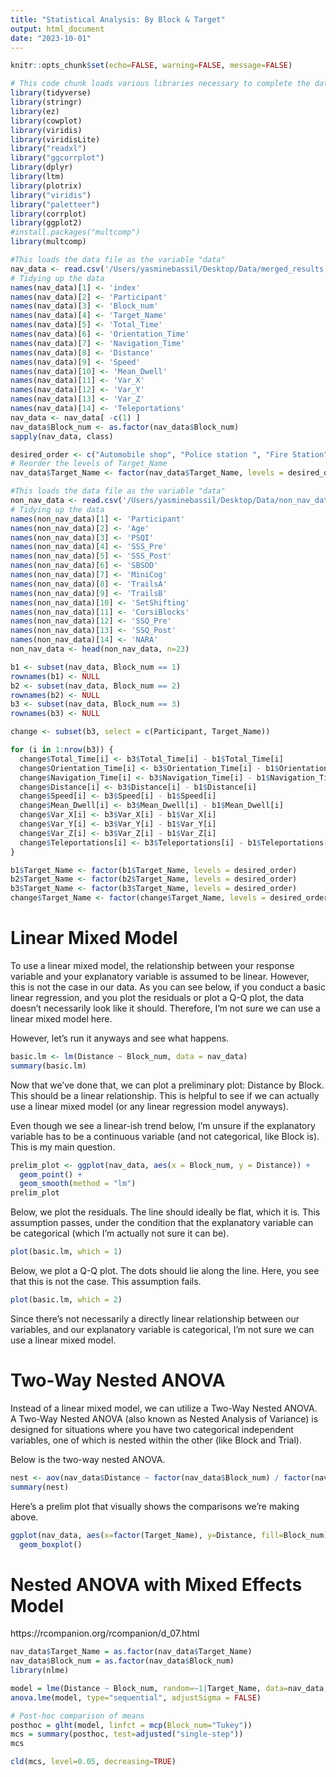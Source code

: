 ```yaml
---
title: "Statistical Analysis: By Block & Target"
output: html_document
date: "2023-10-01"
---
```


```r
knitr::opts_chunk$set(echo=FALSE, warning=FALSE, message=FALSE)
```

```r
# This code chunk loads various libraries necessary to complete the data analysis and produce graphics
library(tidyverse)
library(stringr)
library(ez)
library(cowplot)
library(viridis)
library(viridisLite)
library("readxl")
library("ggcorrplot")
library(dplyr)
library(ltm)
library(plotrix)
library("viridis")
library("paletteer")
library(corrplot)
library(ggplot2)
#install.packages("multcomp")
library(multcomp)
```

```r
#This loads the data file as the variable "data"
nav_data <- read.csv('/Users/yasminebassil/Desktop/Data/merged_results.csv')
# Tidying up the data
names(nav_data)[1] <- 'index'
names(nav_data)[2] <- 'Participant'
names(nav_data)[3] <- 'Block_num'
names(nav_data)[4] <- 'Target_Name'
names(nav_data)[5] <- 'Total_Time'
names(nav_data)[6] <- 'Orientation_Time'
names(nav_data)[7] <- 'Navigation_Time'
names(nav_data)[8] <- 'Distance'
names(nav_data)[9] <- 'Speed'
names(nav_data)[10] <- 'Mean_Dwell'
names(nav_data)[11] <- 'Var_X'
names(nav_data)[12] <- 'Var_Y'
names(nav_data)[13] <- 'Var_Z'
names(nav_data)[14] <- 'Teleportations'
nav_data <- nav_data[ -c(1) ]
nav_data$Block_num <- as.factor(nav_data$Block_num)
sapply(nav_data, class)

desired_order <- c("Automobile shop", "Police station ", "Fire Station", "Bank", "Pawn Shop", "Pizzeria", "Quattroki Restaurant", "High School")
# Reorder the levels of Target_Name
nav_data$Target_Name <- factor(nav_data$Target_Name, levels = desired_order)

#This loads the data file as the variable "data"
non_nav_data <- read.csv('/Users/yasminebassil/Desktop/Data/non_nav_data.csv')
# Tidying up the data
names(non_nav_data)[1] <- 'Participant'
names(non_nav_data)[2] <- 'Age'
names(non_nav_data)[3] <- 'PSQI'
names(non_nav_data)[4] <- 'SSS_Pre'
names(non_nav_data)[5] <- 'SSS_Post'
names(non_nav_data)[6] <- 'SBSOD'
names(non_nav_data)[7] <- 'MiniCog'
names(non_nav_data)[8] <- 'TrailsA'
names(non_nav_data)[9] <- 'TrailsB'
names(non_nav_data)[10] <- 'SetShifting'
names(non_nav_data)[11] <- 'CorsiBlocks'
names(non_nav_data)[12] <- 'SSQ_Pre'
names(non_nav_data)[13] <- 'SSQ_Post'
names(non_nav_data)[14] <- 'NARA'
non_nav_data <- head(non_nav_data, n=23)
```

```r
b1 <- subset(nav_data, Block_num == 1)
rownames(b1) <- NULL 
b2 <- subset(nav_data, Block_num == 2)
rownames(b2) <- NULL 
b3 <- subset(nav_data, Block_num == 3)
rownames(b3) <- NULL 

change <- subset(b3, select = c(Participant, Target_Name))

for (i in 1:nrow(b3)) {
  change$Total_Time[i] <- b3$Total_Time[i] - b1$Total_Time[i]
  change$Orientation_Time[i] <- b3$Orientation_Time[i] - b1$Orientation_Time[i]
  change$Navigation_Time[i] <- b3$Navigation_Time[i] - b1$Navigation_Time[i]
  change$Distance[i] <- b3$Distance[i] - b1$Distance[i]
  change$Speed[i] <- b3$Speed[i] - b1$Speed[i]
  change$Mean_Dwell[i] <- b3$Mean_Dwell[i] - b1$Mean_Dwell[i]
  change$Var_X[i] <- b3$Var_X[i] - b1$Var_X[i]
  change$Var_Y[i] <- b3$Var_Y[i] - b1$Var_Y[i]
  change$Var_Z[i] <- b3$Var_Z[i] - b1$Var_Z[i]
  change$Teleportations[i] <- b3$Teleportations[i] - b1$Teleportations[i]
}

b1$Target_Name <- factor(b1$Target_Name, levels = desired_order)
b2$Target_Name <- factor(b2$Target_Name, levels = desired_order)
b3$Target_Name <- factor(b3$Target_Name, levels = desired_order)
change$Target_Name <- factor(change$Target_Name, levels = desired_order)
```

# Linear Mixed Model

To use a linear mixed model, the relationship between your response variable 
and your explanatory variable is assumed to be linear. However, this is not the
case in our data. As you can see below, if you conduct a basic linear regression, 
and you plot the residuals or plot a Q-Q plot, the data doesn't necessarily 
look like it should. Therefore, I'm not sure we can use a linear mixed model here.


However, let's run it anyways and see what happens.

```r
basic.lm <- lm(Distance ~ Block_num, data = nav_data)
summary(basic.lm)
```

Now that we've done that, we can plot a preliminary plot: Distance by Block. 
This should be a linear relationship. This is helpful to see if we can actually
use a linear mixed model (or any linear regression model anyways). 

Even though we see a linear-ish trend below, I'm unsure if the explanatory variable
has to be a continuous variable (and not categorical, like Block is). This is
my main question. 

```r
prelim_plot <- ggplot(nav_data, aes(x = Block_num, y = Distance)) +
  geom_point() +
  geom_smooth(method = "lm")
prelim_plot
```

Below, we plot the residuals. The line should ideally be flat, which it is.
This assumption passes, under the condition that the explanatory variable can be
categorical (which I'm actually not sure it can be). 

```r
plot(basic.lm, which = 1)
```

Below, we plot a Q-Q plot. The dots should lie along the line. Here, you see that this
is not the case. This assumption fails. 

```r
plot(basic.lm, which = 2) 
```

Since there's not necessarily a directly linear relationship between our variables, 
and our explanatory variable is categorical, I'm not sure we can use a linear
mixed model. 

# Two-Way Nested ANOVA

Instead of a linear mixed model, we can utilize a Two-Way Nested ANOVA. A Two-Way 
Nested ANOVA (also known as Nested Analysis of Variance) is designed for 
situations where you have two categorical independent variables, one of which 
is nested within the other (like Block and Trial). 

Below is the two-way nested ANOVA.

```r
nest <- aov(nav_data$Distance ~ factor(nav_data$Block_num) / factor(nav_data$Target_Name))
summary(nest)
```


Here's a prelim plot that visually shows the comparisons we're making above.

```r
ggplot(nav_data, aes(x=factor(Target_Name), y=Distance, fill=Block_num))+
  geom_boxplot()
```

# Nested ANOVA with Mixed Effects Model

https://rcompanion.org/rcompanion/d_07.html

```r
nav_data$Target_Name = as.factor(nav_data$Target_Name)
nav_data$Block_num = as.factor(nav_data$Block_num)
library(nlme)
```

```r
model = lme(Distance ~ Block_num, random=~1|Target_Name, data=nav_data, method="REML")
anova.lme(model, type="sequential", adjustSigma = FALSE)

```
```r
# Post-hoc comparison of means
posthoc = glht(model, linfct = mcp(Block_num="Tukey"))
mcs = summary(posthoc, test=adjusted("single-step"))
mcs

```
```r
cld(mcs, level=0.05, decreasing=TRUE)
```